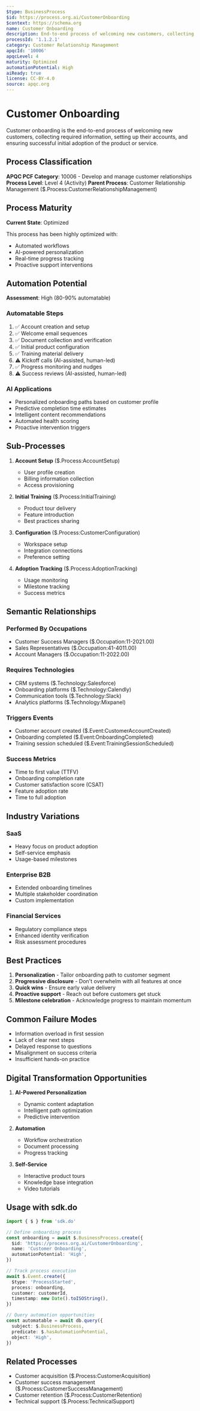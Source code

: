 ```yaml
---
$type: BusinessProcess
$id: https://process.org.ai/CustomerOnboarding
$context: https://schema.org
name: Customer Onboarding
description: End-to-end process of welcoming new customers, collecting information, setting up accounts, and ensuring successful product adoption
processId: '1.1.2.1'
category: Customer Relationship Management
apqcId: '10006'
apqcLevel: 4
maturity: Optimized
automationPotential: High
aiReady: true
license: CC-BY-4.0
source: apqc.org
---
```


# Customer Onboarding

Customer onboarding is the end-to-end process of welcoming new customers, collecting required information, setting up their accounts, and ensuring successful initial adoption of the product or service.

## Process Classification

**APQC PCF Category**: 10006 - Develop and manage customer relationships
**Process Level**: Level 4 (Activity)
**Parent Process**: Customer Relationship Management ($.Process:CustomerRelationshipManagement)

## Process Maturity

**Current State**: Optimized

This process has been highly optimized with:
- Automated workflows
- AI-powered personalization
- Real-time progress tracking
- Proactive support interventions

## Automation Potential

**Assessment**: High (80-90% automatable)

### Automatable Steps
1. ✅ Account creation and setup
2. ✅ Welcome email sequences
3. ✅ Document collection and verification
4. ✅ Initial product configuration
5. ✅ Training material delivery
6. ⚠️ Kickoff calls (AI-assisted, human-led)
7. ✅ Progress monitoring and nudges
8. ⚠️ Success reviews (AI-assisted, human-led)

### AI Applications
- Personalized onboarding paths based on customer profile
- Predictive completion time estimates
- Intelligent content recommendations
- Automated health scoring
- Proactive intervention triggers

## Sub-Processes

1. **Account Setup** ($.Process:AccountSetup)
   - User profile creation
   - Billing information collection
   - Access provisioning

2. **Initial Training** ($.Process:InitialTraining)
   - Product tour delivery
   - Feature introduction
   - Best practices sharing

3. **Configuration** ($.Process:CustomerConfiguration)
   - Workspace setup
   - Integration connections
   - Preference setting

4. **Adoption Tracking** ($.Process:AdoptionTracking)
   - Usage monitoring
   - Milestone tracking
   - Success metrics

## Semantic Relationships

### Performed By Occupations

- Customer Success Managers ($.Occupation:11-2021.00)
- Sales Representatives ($.Occupation:41-4011.00)
- Account Managers ($.Occupation:11-2022.00)

### Requires Technologies

- CRM systems ($.Technology:Salesforce)
- Onboarding platforms ($.Technology:Calendly)
- Communication tools ($.Technology:Slack)
- Analytics platforms ($.Technology:Mixpanel)

### Triggers Events

- Customer account created ($.Event:CustomerAccountCreated)
- Onboarding completed ($.Event:OnboardingCompleted)
- Training session scheduled ($.Event:TrainingSessionScheduled)

### Success Metrics

- Time to first value (TTFV)
- Onboarding completion rate
- Customer satisfaction score (CSAT)
- Feature adoption rate
- Time to full adoption

## Industry Variations

### SaaS
- Heavy focus on product adoption
- Self-service emphasis
- Usage-based milestones

### Enterprise B2B
- Extended onboarding timelines
- Multiple stakeholder coordination
- Custom implementation

### Financial Services
- Regulatory compliance steps
- Enhanced identity verification
- Risk assessment procedures

## Best Practices

1. **Personalization** - Tailor onboarding path to customer segment
2. **Progressive disclosure** - Don't overwhelm with all features at once
3. **Quick wins** - Ensure early value delivery
4. **Proactive support** - Reach out before customers get stuck
5. **Milestone celebration** - Acknowledge progress to maintain momentum

## Common Failure Modes

- Information overload in first session
- Lack of clear next steps
- Delayed response to questions
- Misalignment on success criteria
- Insufficient hands-on practice

## Digital Transformation Opportunities

1. **AI-Powered Personalization**
   - Dynamic content adaptation
   - Intelligent path optimization
   - Predictive intervention

2. **Automation**
   - Workflow orchestration
   - Document processing
   - Progress tracking

3. **Self-Service**
   - Interactive product tours
   - Knowledge base integration
   - Video tutorials

## Usage with sdk.do

```typescript
import { $ } from 'sdk.do'

// Define onboarding process
const onboarding = await $.BusinessProcess.create({
  $id: 'https://process.org.ai/CustomerOnboarding',
  name: 'Customer Onboarding',
  automationPotential: 'High',
})

// Track process execution
await $.Event.create({
  $type: 'ProcessStarted',
  process: onboarding,
  customer: customerId,
  timestamp: new Date().toISOString(),
})

// Query automation opportunities
const automatable = await db.query({
  subject: $.BusinessProcess,
  predicate: $.hasAutomationPotential,
  object: 'High',
})
```

## Related Processes

- Customer acquisition ($.Process:CustomerAcquisition)
- Customer success management ($.Process:CustomerSuccessManagement)
- Customer retention ($.Process:CustomerRetention)
- Technical support ($.Process:TechnicalSupport)
